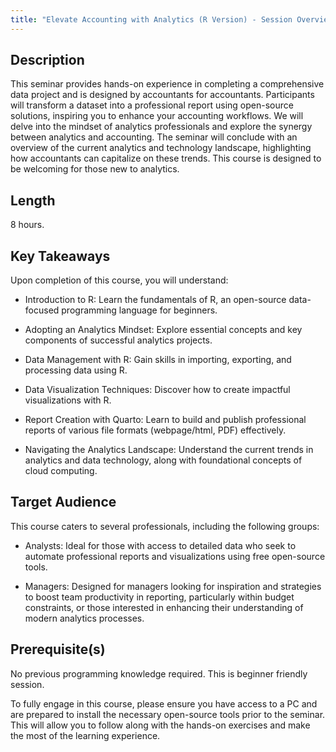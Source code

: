 ```yaml
---
title: "Elevate Accounting with Analytics (R Version) - Session Overview"
---
```


## Description

This seminar provides hands-on experience in completing a comprehensive data project and is designed by accountants for accountants. Participants will transform a dataset into a professional report using open-source solutions, inspiring you to enhance your accounting workflows. We will delve into the mindset of analytics professionals and explore the synergy between analytics and accounting. The seminar will conclude with an overview of the current analytics and technology landscape, highlighting how accountants can capitalize on these trends. This course is designed to be welcoming for those new to analytics.

## Length

8 hours.

## Key Takeaways

Upon completion of this course, you will understand:

- Introduction to R: Learn the fundamentals of R, an open-source data-focused programming language for beginners. 

- Adopting an Analytics Mindset: Explore essential concepts and key components of successful analytics projects. 

- Data Management with R: Gain skills in importing, exporting, and processing data using R. 

- Data Visualization Techniques: Discover how to create impactful visualizations with R. 

- Report Creation with Quarto: Learn to build and publish professional reports of various file formats (webpage/html, PDF) effectively. 

- Navigating the Analytics Landscape: Understand the current trends in analytics and data technology, along with foundational concepts of cloud computing.

## Target Audience

This course caters to several professionals, including the following groups: 

- Analysts: Ideal for those with access to detailed data who seek to automate professional reports and visualizations using free open-source tools. 

- Managers: Designed for managers looking for inspiration and strategies to boost team productivity in reporting, particularly within budget constraints, or those interested in enhancing their understanding of modern analytics processes.

## Prerequisite(s)

No previous programming knowledge required. This is beginner friendly session.

To fully engage in this course, please ensure you have access to a PC and are prepared to install the necessary open-source tools prior to the seminar. This will allow you to follow along with the hands-on exercises and make the most of the learning experience.